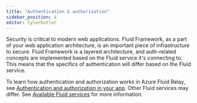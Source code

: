 ```yaml
---
title: "Authentication & authorization"
sidebar_position: 4
editor: tylerbutler
---
```


Security is critical to modern web applications. Fluid Framework, as a part of your web application architecture, is an important piece of infrastructure to secure. Fluid Framework is a layered architecture, and auth-related concepts are implemented based on the Fluid service it's connecting to. This means that the specifics of authentication will differ based on the Fluid service.

To learn how authentication and authorization works in Azure Fluid Relay, see [Authentication and authorization in your app](https://docs.microsoft.com/azure/azure-fluid-relay/concepts/authentication-authorization). Other Fluid services may differ. See [Available Fluid services](../deployment/service-options.md) for more information.
